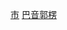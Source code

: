 {{Catnav|頁面分類|...|中华人民共和国行政区划|县级行政区|县级市|新疆县级市}}
{{Catnav|頁面分類|...|新疆行政区划|新疆县级行政区|新疆县级市}}
{{Catnav|頁面分類|...|新疆地级行政区|新疆各地州市行政区划|巴音郭楞行政区划|巴音郭楞县市}}
{{Catnav|頁面分類|...|新疆民族自治州|巴音郭楞|巴音郭楞行政区划|巴音郭楞县市}}
{{catmore|库尔勒市|新疆维吾尔自治区库尔勒市}}

[[Category:巴音郭楞县市|市]]
[[Category:新疆县级市|巴音郭楞]]